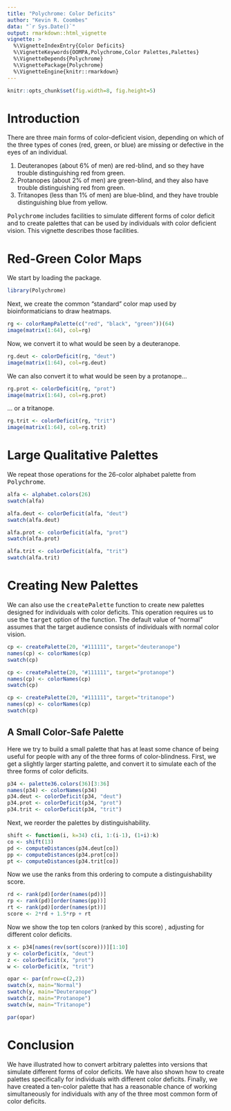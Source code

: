 ---
title: "Polychrome: Color Deficits"
author: "Kevin R. Coombes"
data: "`r Sys.Date()`"
output: rmarkdown::html_vignette
vignette: >
  %\VignetteIndexEntry{Color Deficits}
  %\VignetteKeywords{OOMPA,Polychrome,Color Palettes,Palettes}
  %\VignetteDepends{Polychrome}
  %\VignettePackage{Polychrome}
  %\VignetteEngine{knitr::rmarkdown}
---

```{r opts, echo=FALSE}
knitr::opts_chunk$set(fig.width=8, fig.height=5)
```
# Introduction

There are three main forms of color-deficient vision, depending on
which of the three types of cones (red, green, or blue) are missing
or defective in the eyes of an individual.

1. Deuteranopes (about 6% of men) are red-blind, and so they have
   trouble distinguishing red from green.
2. Protanopes (about 2% of men) are green-blind, and they also have
   trouble distinguishing red from green.
3. Tritanopes (less than 1% of men) are blue-blind, and they have
   trouble distinguishing blue from yellow.

<tt>Polychrome</tt> includes facilities to simulate different forms of
color deficit and to create palettes that can be used by individuals
with color deficient vision. This vignette describes those facilities.

# Red-Green Color Maps
We start by loading the package.
```{r pkgs}
library(Polychrome)
```
Next, we create the common "standard" color map used by 
bioinformaticians to draw heatmaps. 
```{r rg, fig.cap="Common red-green palette."}
rg <- colorRampPalette(c("red", "black", "green"))(64)
image(matrix(1:64), col=rg)
```

Now, we convert it to what would be seen by a deuteranope.
```{r deut, fig.cap="Deuteranopes' view of the common red-green palette."}
rg.deut <- colorDeficit(rg, "deut")
image(matrix(1:64), col=rg.deut)
```

We can also convert it to what would be seen by a protanope...
```{r prot, fig.cap="Protanopes' view of the common red-green palette."}
rg.prot <- colorDeficit(rg, "prot")
image(matrix(1:64), col=rg.prot)
```

... or a tritanope.
```{r trit, fig.cap="Tritanopes' view of the common red-green palette."}
rg.trit <- colorDeficit(rg, "trit")
image(matrix(1:64), col=rg.trit)
```

# Large Qualitative Palettes
We repeat those operations for the 26-color alphabet palette from
<tt>Polychrome</tt>. 

```{r alfa, fig.cap = "The 26-color alphabet palette."}
alfa <- alphabet.colors(26)
swatch(alfa)
```

```{r adeut, fig.cap = "The 26-color alphabet palette, as seen by a deuteranope."}
alfa.deut <- colorDeficit(alfa, "deut")
swatch(alfa.deut)
```

```{r aprot, fig.cap = "The 26-color alphabet palette, as seen by a protanope."}
alfa.prot <- colorDeficit(alfa, "prot")
swatch(alfa.prot)
```

```{r atrit, fig.cap = "The 26-color alphabet palette, as seen by a tritanope."}
alfa.trit <- colorDeficit(alfa, "trit")
swatch(alfa.trit)
```

# Creating New Palettes
We can also use the <tt>createPalette</tt> function to create new palettes
designed for individuals with color deficits. This operation requires us to
use the <tt>target</tt> option of the function. The default value of "normal"
assumes that the target audience consists of individuals with normal color
vision.

```{r cp1, fig.cap="A palette designed for deuteranopes."}
cp <- createPalette(20, "#111111", target="deuteranope")
names(cp) <- colorNames(cp)
swatch(cp)
```


```{r cp2, fig.cap = "A palette designed for protanopes."}
cp <- createPalette(20, "#111111", target="protanope")
names(cp) <- colorNames(cp)
swatch(cp)
```


```{r cp3, fig.cap = "A palette designed for tritanopes."}
cp <- createPalette(20, "#111111", target="tritanope")
names(cp) <- colorNames(cp)
swatch(cp)
```


## A Small Color-Safe Palette

Here we try to build a small palette that has at least some chance of being
useful for people with any of the three forms of color-blindness. First, we
get a slightly larger starting palette, and convert it to simulate each of
the three forms of color deficits.
```{r dists}
p34 <- palette36.colors(36)[3:36]
names(p34) <- colorNames(p34)
p34.deut <- colorDeficit(p34, "deut")
p34.prot <- colorDeficit(p34, "prot")
p34.trit <- colorDeficit(p34, "trit")
```

Next, we reorder the palettes by distinguishability.
```{r shift}
shift <- function(i, k=34) c(i, 1:(i-1), (1+i):k)
co <- shift(13)
pd <- computeDistances(p34.deut[co])
pp <- computeDistances(p34.prot[co])
pt <- computeDistances(p34.trit[co])
```

Now we use the ranks from this ordering to compute a distinguishability score.
```{r score}
rd <- rank(pd)[order(names(pd))]
rp <- rank(pd)[order(names(pp))]
rt <- rank(pd)[order(names(pt))]
score <- 2*rd + 1.5*rp + rt
```

Now we show the top ten colors (ranked by this score) , adjusting for different
color deficits.
```{r, fig.width=8, fig.height=7, fig.cap="Color safe palette."}
x <- p34[names(rev(sort(score)))][1:10]
y <- colorDeficit(x, "deut")
z <- colorDeficit(x, "prot")
w <- colorDeficit(x, "trit")

opar <- par(mfrow=c(2,2))
swatch(x, main="Normal")
swatch(y, main="Deuteranope")
swatch(z, main="Protanope")
swatch(w, main="Tritanope")
```

```{r, echo=FALSE}
par(opar)
```

# Conclusion
We have illustrated how to convert arbitrary palettes into versions that
simulate different forms of color deficits. We have also shown how to
create palettes specifically for individuals with different color deficits.
Finally, we have created a ten-color palette that has a reasonable chance
of working simultaneously for individuals with any of the three most common
form of color deficits.

